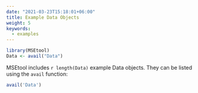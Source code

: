 ```yaml
---
date: "2021-03-23T15:18:01+06:00"
title: Example Data Objects
weight: 5
keywords:
  - examples
---
```


```r
library(MSEtool)
Data <- avail("Data")
```

MSEtool includes `r length(Data)` example Data objects. They can be listed using the `avail` function:

```r
avail('Data')
```


 
